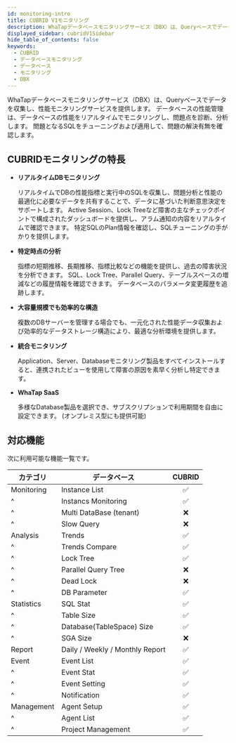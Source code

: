 ```yaml
---
id: monitoring-intro
title: CUBRID V1モニタリング
description: WhaTapデータベースモニタリングサービス（DBX）は、Queryベースでデータを収集し、性能モニタリングサービスを提供します。
displayed_sidebar: cubridV1Sidebar
hide_table_of_contents: false
keywords:
  - CUBRID
  - データベースモニタリング
  - データベース
  - モニタリング
  - DBX
---
```


WhaTapデータベースモニタリングサービス（DBX）は、Queryベースでデータを収集し、性能モニタリングサービスを提供します。 データベースの性能管理は、データベースの性能をリアルタイムでモニタリングし、問題点を診断、分析します。 問題となるSQLをチューニングおよび適用して、問題の解決有無を確認します。

## CUBRIDモニタリングの特長

- **リアルタイムDBモニタリング**

  リアルタイムでDBの性能指標と実行中のSQLを収集し、問題分析と性能の最適化に必要なデータを共有することで、データに基づいた判断意思決定をサポートします。 Active Session、Lock Treeなど障害の主なチェックポイントで構成されたダッシュボードを提供し、アラム通知の内容をリアルタイムで確認できます。 特定SQLのPlan情報を確認し、SQLチューニングの手がかりを提供します。

- **特定時点の分析**

  指標の短期推移、長期推移、指標比較などの機能を提供し、過去の障害状況を分析できます。 SQL、Lock Tree、Parallel Query、テーブルスペースの増減などの履歴情報を確認できます。  データベースのパラメータ変更履歴を追跡します。

- **大容量規模でも効率的な構造**

  複数のDBサーバーを管理する場合でも、一元化された性能データ収集および効率的なデータストレージ構造により、最適な分析環境を提供します。

- **統合モニタリング**

  Application、Server、Databaseモニタリング製品をすべてインストールすると、連携されたビューを使用して障害の原因を素早く分析し特定できます。

- **WhaTap SaaS**

  多様なDatabase製品を選択でき、サブスクリプションで利用期間を自由に設定できます。 (オンプレミス型にも提供可能)

## 対応機能

次に利用可能な機能一覧です。

| カテゴリ       | データベース                          |              CUBRID             |
| ---------- | ------------------------------- | :-----------------------------: |
| Monitoring | Instance List                   | <span class='emoji-ok'>✅</span> |
| ^          | Instancs Monitoring             | <span class='emoji-ok'>✅</span> |
| ^          | Multi DataBase (tenant)         | <span class='emoji-no'>❌</span> |
| ^          | Slow Query                      | <span class='emoji-no'>❌</span> |
| Analysis   | Trends                          | <span class='emoji-ok'>✅</span> |
| ^          | Trends Compare                  | <span class='emoji-ok'>✅</span> |
| ^          | Lock Tree                       | <span class='emoji-ok'>✅</span> |
| ^          | Parallel Query Tree             | <span class='emoji-no'>❌</span> |
| ^          | Dead Lock                       | <span class='emoji-no'>❌</span> |
| ^          | DB Parameter                    | <span class='emoji-ok'>✅</span> |
| Statistics | SQL Stat                        | <span class='emoji-ok'>✅</span> |
| ^          | Table Size                      | <span class='emoji-ok'>✅</span> |
| ^          | Database(TableSpace) Size       | <span class='emoji-ok'>✅</span> |
| ^          | SGA Size                        | <span class='emoji-no'>❌</span> |
| Report     | Daily / Weekly / Monthly Report | <span class='emoji-ok'>✅</span> |
| Event      | Event List                      | <span class='emoji-ok'>✅</span> |
| ^          | Event Stat                      | <span class='emoji-ok'>✅</span> |
| ^          | Event Setting                   | <span class='emoji-ok'>✅</span> |
| ^          | Notification                    | <span class='emoji-ok'>✅</span> |
| Management | Agent Setup                     | <span class='emoji-ok'>✅</span> |
| ^          | Agent List                      | <span class='emoji-ok'>✅</span> |
| ^          | Project Management              | <span class='emoji-ok'>✅</span> |

